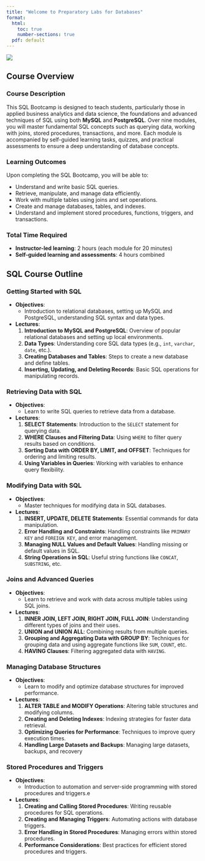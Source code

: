 ```yaml
---
title: "Welcome to Preparatory Labs for Databases"
format:
  html:
    toc: true
    number-sections: true
  pdf: default
---
```


![](./main_figures/web-database-1.gif)

## Course Overview

### Course Description

This SQL Bootcamp is designed to teach students, particularly those in applied business analytics and data science, the foundations and advanced techniques of SQL using both **MySQL** and **PostgreSQL**. Over nine modules, you will master fundamental SQL concepts such as querying data, working with joins, stored procedures, transactions, and more. Each module is accompanied by self-guided learning tasks, quizzes, and practical assessments to ensure a deep understanding of database concepts.

### Learning Outcomes

Upon completing the SQL Bootcamp, you will be able to:

- Understand and write basic SQL queries.
- Retrieve, manipulate, and manage data efficiently.
- Work with multiple tables using joins and set operations.
- Create and manage databases, tables, and indexes.
- Understand and implement stored procedures, functions, triggers, and transactions.

### Total Time Required

- **Instructor-led learning**: 2 hours (each module for 20 minutes)
- **Self-guided learning and assessments**: 4 hours combined

## SQL Course Outline

### Getting Started with SQL

- **Objectives**: 
  - Introduction to relational databases, setting up MySQL and PostgreSQL, understanding SQL syntax and data types.
  
- **Lectures**:
  1. **Introduction to MySQL and PostgreSQL**: Overview of popular relational databases and setting up local environments.
  2. **Data Types**: Understanding core SQL data types (e.g., `int`, `varchar`, `date`, etc.).
  3. **Creating Databases and Tables**: Steps to create a new database and define tables.
  4. **Inserting, Updating, and Deleting Records**: Basic SQL operations for manipulating records.


### Retrieving Data with SQL

- **Objectives**: 
  - Learn to write SQL queries to retrieve data from a database.
  
- **Lectures**:
  1. **SELECT Statements**: Introduction to the `SELECT` statement for querying data.
  2. **WHERE Clauses and Filtering Data**: Using `WHERE` to filter query results based on conditions.
  3. **Sorting Data with ORDER BY, LIMIT, and OFFSET**: Techniques for ordering and limiting results.
  4. **Using Variables in Queries**: Working with variables to enhance query flexibility.


### Modifying Data with SQL

- **Objectives**: 
  - Master techniques for modifying data in SQL databases.
  
- **Lectures**:
  1. **INSERT, UPDATE, DELETE Statements**: Essential commands for data manipulation.
  2. **Error Handling and Constraints**: Handling constraints like `PRIMARY KEY` and `FOREIGN KEY`, and error management.
  3. **Managing NULL Values and Default Values**: Handling missing or default values in SQL.
  4. **String Operations in SQL**: Useful string functions like `CONCAT`, `SUBSTRING`, etc.



### Joins and Advanced Queries

- **Objectives**: 
  - Learn to retrieve and work with data across multiple tables using SQL joins.
  
- **Lectures**:
  1. **INNER JOIN, LEFT JOIN, RIGHT JOIN, FULL JOIN**: Understanding different types of joins and their uses.
  2. **UNION and UNION ALL**: Combining results from multiple queries.
  3. **Grouping and Aggregating Data with GROUP BY**: Techniques for grouping data and using aggregate functions like `SUM`, `COUNT`, etc.
  4. **HAVING Clauses**: Filtering aggregated data with `HAVING`.


### Managing Database Structures

- **Objectives**: 
  - Learn to modify and optimize database structures for improved performance.
  
- **Lectures**:
  1. **ALTER TABLE and MODIFY Operations**: Altering table structures and modifying columns.
  2. **Creating and Deleting Indexes**: Indexing strategies for faster data retrieval.
  3. **Optimizing Queries for Performance**: Techniques to improve query execution times.
  4. **Handling Large Datasets and Backups**: Managing large datasets, backups, and recovery


### Stored Procedures and Triggers

- **Objectives**: 
  - Introduction to automation and server-side programming with stored procedures and triggers.e
  
- **Lectures**:
  1. **Creating and Calling Stored Procedures**: Writing reusable procedures for SQL operations.
  2. **Creating and Managing Triggers**: Automating actions with database triggers.
  3. **Error Handling in Stored Procedures**: Managing errors within stored procedures.
  4. **Performance Considerations**: Best practices for efficient stored procedures and triggers.

